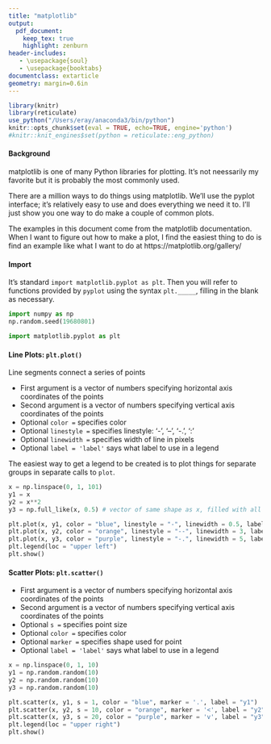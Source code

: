```yaml
---
title: "matplotlib"
output:
  pdf_document:
    keep_tex: true
    highlight: zenburn
header-includes:
   - \usepackage{soul}
   - \usepackage{booktabs}
documentclass: extarticle
geometry: margin=0.6in
---
```


```r
library(knitr)
library(reticulate)
use_python("/Users/eray/anaconda3/bin/python")
knitr::opts_chunk$set(eval = TRUE, echo=TRUE, engine='python')
#knitr::knit_engines$set(python = reticulate::eng_python)
```

#### Background

matplotlib is one of many Python libraries for plotting.  It's not neessarily my favorite but it is probably the most commonly used.

There are a million ways to do things using matplotlib.  We'll use the pyplot interface; it's relatively easy to use and does everything we need it to.  I'll just show you one way to do make a couple of common plots.

The examples in this document come from the matplotlib documentation.  When I want to figure out how to make a plot, I find the easiest thing to do is find an example like what I want to do at https://matplotlib.org/gallery/

#### Import

It's standard `import matplotlib.pyplot as plt`.  Then you will refer to functions provided by `pyplot` using the syntax `plt._____`, filling in the blank as necessary.

```python
import numpy as np
np.random.seed(19680801)

import matplotlib.pyplot as plt
```

#### Line Plots: `plt.plot()`

Line segments connect a series of points

 * First argument is a vector of numbers specifying horizontal axis coordinates of the points
 * Second argument is a vector of numbers specifying vertical axis coordinates of the points
 * Optional `color = ` specifies color
 * Optional `linestyle = ` specifies linestyle: '-', '--', '-.', ':'
 * Optional `linewidth = ` specifies width of line in pixels
 * Optional `label = 'label'` says what label to use in a legend

The easiest way to get a legend to be created is to plot things for separate groups in separate calls to `plot`.

```python
x = np.linspace(0, 1, 101)
y1 = x
y2 = x**2
y3 = np.full_like(x, 0.5) # vector of same shape as x, filled with all 0.5

plt.plot(x, y1, color = "blue", linestyle = "-", linewidth = 0.5, label = "y = x")
plt.plot(x, y2, color = "orange", linestyle = "--", linewidth = 3, label = "y = x^2")
plt.plot(x, y3, color = "purple", linestyle = "-.", linewidth = 5, label = "y = 0.5")
plt.legend(loc = "upper left")
plt.show()
```

#### Scatter Plots: `plt.scatter()`

 * First argument is a vector of numbers specifying horizontal axis coordinates of the points
 * Second argument is a vector of numbers specifying vertical axis coordinates of the points
 * Optional `s = ` specifies point size
 * Optional `color = ` specifies color
 * Optional `marker = ` specifies shape used for point
 * Optional `label = 'label'` says what label to use in a legend

```python
x = np.linspace(0, 1, 10)
y1 = np.random.random(10)
y2 = np.random.random(10)
y3 = np.random.random(10)

plt.scatter(x, y1, s = 1, color = "blue", marker = '.', label = "y1")
plt.scatter(x, y2, s = 10, color = "orange", marker = '<', label = "y2")
plt.scatter(x, y3, s = 20, color = "purple", marker = 'v', label = "y3")
plt.legend(loc = "upper right")
plt.show()
```
